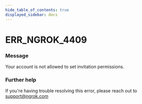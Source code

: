 ```yaml
---
hide_table_of_contents: true
displayed_sidebar: docs
---
```



# ERR_NGROK_4409

### Message
Your account is not allowed to set invitation permissions.

<ErrorDetails error='err_ngrok_4409' />


### Further help
If you're having trouble resolving this error, please reach out to [support@ngrok.com](mailto:support@ngrok.com?subject=Help%20with%20ERR_NGROK_4409)

